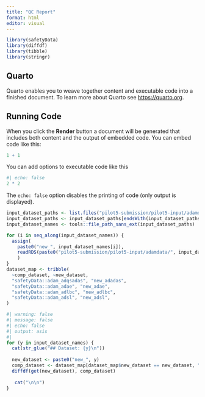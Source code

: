 ```yaml
---
title: "QC Report"
format: html
editor: visual
---
```


```r
library(safetyData)
library(diffdf)
library(tibble)
library(stringr)
```

## Quarto

Quarto enables you to weave together content and executable code into a finished document. To learn more about Quarto see <https://quarto.org>.

## Running Code

When you click the **Render** button a document will be generated that includes both content and the output of embedded code. You can embed code like this:

```r
1 + 1
```

You can add options to executable code like this

```r
#| echo: false
2 * 2
```

The `echo: false` option disables the printing of code (only output is displayed).

```r
input_dataset_paths <- list.files("pilot5-submission/pilot5-input/adamdata")
input_dataset_paths <- input_dataset_paths[endsWith(input_dataset_paths, ".rds") ]
input_dataset_names <- tools::file_path_sans_ext(input_dataset_paths)

for (i in seq_along(input_dataset_names)) {
  assign(
    paste0("new_", input_dataset_names[i]), 
    readRDS(paste0("pilot5-submission/pilot5-input/adamdata/", input_dataset_paths[i]))
    )
}
dataset_map <- tribble(
  ~comp_dataset, ~new_dataset,
  "safetyData::adam_adqsadas", "new_adadas",
  "safetyData::adam_adae", "new_adae",
  "safetyData::adam_adlbc", "new_adlbc",
  "safetyData::adam_adsl", "new_adsl",
)

```


```r
#| warning: false
#| message: false
#| echo: false
#| output: asis
#| 
for (y in input_dataset_names) {
  cat(str_glue("## Dataset: {y}\n"))
  
  new_dataset <- paste0("new_", y)
  comp_dataset <- dataset_map[dataset_map$new_dataset == new_dataset, "comp_dataset"]
  diffdf(get(new_dataset), comp_dataset)
  
   cat("\n\n")
}
```